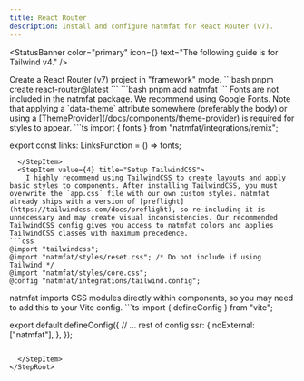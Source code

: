 ```yaml
---
title: React Router
description: Install and configure natmfat for React Router (v7).
---
```



<StatusBanner
  color="primary"
  icon={<RiInformationIcon />}
  text="The following guide is for Tailwind v4."
/>


<StepRoot>
  <StepItem value={1} title="Create project">
    Create a React Router (v7) project in "framework" mode.
```bash
pnpm create react-router@latest
```
  </StepItem>
  <StepItem value={2} title="Install natmfat">
```bash
pnpm add natmfat    
```
  </StepItem>
  <StepItem value={3} title="Add fonts">
    Fonts are not included in the natmfat package. We recommend using Google Fonts. Note that applying a `data-theme` attribute somewhere (preferably the body) or using a [ThemeProvider](/docs/components/theme-provider) is required for styles to appear.
```ts
import { fonts } from "natmfat/integrations/remix";

export const links: LinksFunction = () => fonts;
```
  </StepItem>
  <StepItem value={4} title="Setup TailwindCSS">
    I highly recommend using TailwindCSS to create layouts and apply basic styles to components. After installing TailwindCSS, you must overwrite the `app.css` file with our own custom styles. natmfat already ships with a version of [preflight](https://tailwindcss.com/docs/preflight), so re-including it is unnecessary and may create visual inconsistencies. Our recommended TailwindCSS config gives you access to natmfat colors and applies TailwindCSS classes with maximum precedence.
```css
@import "tailwindcss";
@import "natmfat/styles/reset.css"; /* Do not include if using Tailwind */
@import "natmfat/styles/core.css";
@config "natmfat/integrations/tailwind.config";
```
  </StepItem>
  <StepItem value={5} title="Setup Vite">
    natmfat imports CSS modules directly within components, so you may need to add this to your Vite config.
```ts
import { defineConfig } from "vite";

export default defineConfig({
  // ... rest of config
  ssr: {
    noExternal: ["natmfat"],
  },
});
```

  </StepItem>
</StepRoot>
